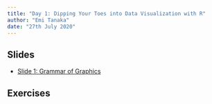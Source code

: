 ```yaml
---
title: "Day 1: Dipping Your Toes into Data Visualization with R"
author: "Emi Tanaka"
date: "27th July 2020"
---
```



## Slides

* [Slide 1: Grammar of Graphics](slides/day1-session1.html)


## Exercises
